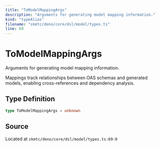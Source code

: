 ```yaml
---
title: "ToModelMappingArgs"
description: "Arguments for generating model mapping information."
kind: "typeAlias"
filename: "skmtc/deno/core/dsl/model/types.ts"
line: 69
---
```


# ToModelMappingArgs

Arguments for generating model mapping information.

Mappings track relationships between OAS schemas and generated models,
enabling cross-references and dependency analysis.

## Type Definition

```typescript
type ToModelMappingArgs = unknown
```

## Source

Located at `skmtc/deno/core/dsl/model/types.ts:69:0`
